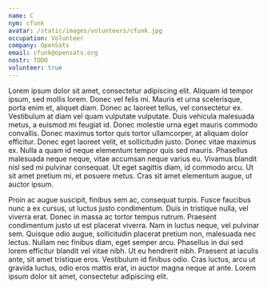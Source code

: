 ```yaml
---
name: C
nym: cfunk
avatar: /static/images/volunteers/cfunk.jpg
occupation: Volunteer
company: OpenSats
email: cfunk@opensats.org
nostr: TODO
volunteer: true
---
```


Lorem ipsum dolor sit amet, consectetur adipiscing elit. Aliquam id tempor
ipsum, sed mollis lorem. Donec vel felis mi. Mauris et urna scelerisque, porta
enim et, aliquet diam. Donec ac laoreet tellus, vel consectetur ex. Vestibulum
at diam vel quam vulputate vulputate. Duis vehicula malesuada metus, a euismod
mi feugiat id. Donec molestie urna eget mauris commodo convallis. Donec maximus
tortor quis tortor ullamcorper, at aliquam dolor efficitur. Donec eget laoreet
velit, et sollicitudin justo. Donec vitae maximus ex. Nulla a quam id neque
elementum tempor quis sed mauris. Phasellus malesuada neque neque, vitae
accumsan neque varius eu. Vivamus blandit nisl sed mi pulvinar consequat. Ut
eget sagittis diam, id commodo arcu. Ut sit amet pretium mi, et posuere metus.
Cras sit amet elementum augue, ut auctor ipsum.

Proin ac augue suscipit, finibus sem ac, consequat turpis. Fusce faucibus nunc a
ex cursus, ut luctus justo condimentum. Duis in tristique nulla, vel viverra
erat. Donec in massa ac tortor tempus rutrum. Praesent condimentum justo ut est
placerat viverra. Nam in luctus neque, vel pulvinar sem. Quisque odio augue,
sollicitudin placerat pretium non, malesuada nec lectus. Nullam nec finibus
diam, eget semper arcu. Phasellus in dui sed lorem efficitur blandit vel vitae
nibh. Ut eu hendrerit nibh. Praesent at iaculis ante, sit amet tristique eros.
Vestibulum id finibus odio. Cras luctus, arcu ut gravida luctus, odio eros
mattis erat, in auctor magna neque at ante. Lorem ipsum dolor sit amet,
consectetur adipiscing elit.

